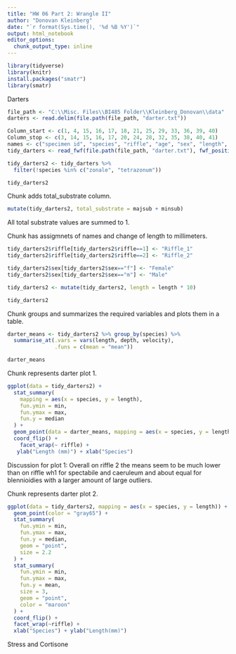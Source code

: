 ```yaml
---
title: "HW 06 Part 2: Wrangle II"
author: "Donovan Kleinberg"
date: "`r format(Sys.time(), '%d %B %Y')`"
output: html_notebook
editor_options: 
  chunk_output_type: inline
---
```



```r
library(tidyverse)
library(knitr)
install.packages("smatr")
library(smatr)
```

Darters

```r
file_path <- "C:\\Misc. Files\\BI485 Folder\\Kleinberg_Donovan\\data"
darters <- read.delim(file.path(file_path, "darter.txt"))

Column_start <- c(1, 4, 15, 16, 17, 18, 21, 25, 29, 33, 36, 39, 40)
Column_stop <- c(3, 14, 15, 16, 17, 20, 24, 28, 32, 35, 38, 40, 41)
names <- c("specimen id", "species", "riffle", "age", "sex", "length", "depth", "velocity", "temperature", "majsub", "minsub", "majtype", "mintype")
tidy_darters <- read_fwf(file.path(file_path, "darter.txt"), fwf_positions(Column_start, Column_stop, col_names = names), skip = 15)

tidy_darters2 <- tidy_darters %>%
  filter(!species %in% c("zonale", "tetrazonum"))
```

```r
tidy_darters2
```

Chunk adds total_substrate column.

```r
mutate(tidy_darters2, total_substrate = majsub + minsub)
```

All total substrate values are summed to 1.

Chunk has assigmnets of names and change of length to millimeters.

```r
tidy_darters2$riffle[tidy_darters2$riffle==1] <- "Riffle_1"
tidy_darters2$riffle[tidy_darters2$riffle==2] <- "Riffle_2"

tidy_darters2$sex[tidy_darters2$sex=="f"] <- "Female"
tidy_darters2$sex[tidy_darters2$sex=="m"] <- "Male"

tidy_darters2 <- mutate(tidy_darters2, length = length * 10)

tidy_darters2
```

Chunk groups and summarizes the required variables and plots them in a table.

```r
darter_means <- tidy_darters2 %>% group_by(species) %>%
  summarise_at(.vars = vars(length, depth, velocity), 
               .funs = c(mean = "mean")) 

darter_means
```

Chunk represents darter plot 1.

```r
ggplot(data = tidy_darters2) +
  stat_summary(
    mapping = aes(x = species, y = length),
    fun.ymin = min,
    fun.ymax = max,
    fun.y = median
  ) +
  geom_point(data = darter_means, mapping = aes(x = species, y = length_mean), shape = 15) + 
  coord_flip() +
    facet_wrap(~ riffle) +
   ylab("Length (mm)") + xlab("Species")
```

Discussion for plot 1: Overall on riffle 2 the means seem to be much lower than on riffle wh1 for spectabile and caeruleum and about equal for blennioidies with a larger amount of large outliers. 

Chunk represents darter plot 2.

```r
ggplot(data = tidy_darters2, mapping = aes(x = species, y = length)) + 
  geom_point(color = "gray65") +
  stat_summary(
    fun.ymin = min,
    fun.ymax = max,
    fun.y = median,
    geom = "point",
    size = 2.2
  ) +
  stat_summary(
    fun.ymin = min,
    fun.ymax = max,
    fun.y = mean,
    size = 3,
    geom = "point",
    color = "maroon"
  ) +
  coord_flip() +
  facet_wrap(~riffle) +
  xlab("Species") + ylab("Length(mm)")
```

Stress and Cortisone 



